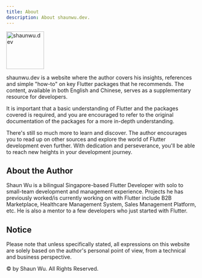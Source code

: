 ```yaml
---
title: About
description: About shaunwu.dev.
---
```

<Image
  src="/assets/symbol.png"
  alt="shaunwu.dev"
  height="100"
/>

shaunwu.dev is a website where the author covers his insights, references and simple "how-to" on key Flutter packages that he recommends. The content, available in both English and Chinese, serves as a supplementary resource for developers. 

It is important that a basic understanding of Flutter and the packages covered is required, and you are encouraged to refer to the original documentation of the packages for a more in-depth understanding. 

There's still so much more to learn and discover. The author encourages you to read up on other sources and explore the world of Flutter development even further. With dedication and perseverance, you'll be able to reach new heights in your development journey.

## About the Author 
Shaun Wu is a bilingual Singapore-based Flutter Developer with solo to small-team development and management experience. Projects he has previously worked/is currently working on with Flutter include B2B Marketplace, Healthcare Management System, Sales Management Platform, etc. He is also a mentor to a few developers who just started with Flutter.   

## Notice
Please note that unless specifically stated, all expressions on this website are solely based on the author's personal point of view, from a technical and business perspective.

&copy; by Shaun Wu. All Rights Reserved.
